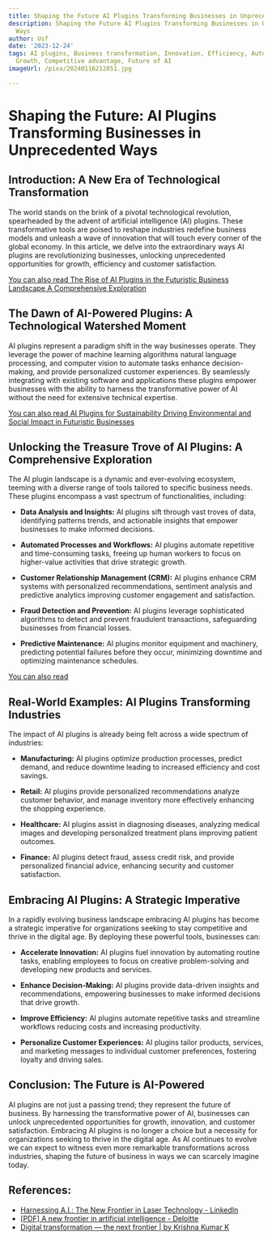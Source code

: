 ```yaml
---
title: Shaping the Future AI Plugins Transforming Businesses in Unprecedented Ways
description: Shaping the Future AI Plugins Transforming Businesses in Unprecedented
  Ways
author: Usf
date: '2023-12-24'
tags: AI plugins, Business transformation, Innovation, Efficiency, Automation, Productivity,
  Growth, Competitive advantage, Future of AI
imageUrl: /pixa/20240116212851.jpg

---
```

# Shaping the Future: AI Plugins Transforming Businesses in Unprecedented Ways

## Introduction:  A New  Era of Technological Transformation

The world stands on the brink of a pivotal technological revolution, spearheaded by the advent of  artificial intelligence  (AI) plugins. These transformative tools are poised to reshape  industries redefine business models and unleash a wave of innovation that  will touch every corner of the global economy. In this article, we delve into the extraordinary ways AI plugins are revolutionizing businesses, unlocking unprecedented opportunities for growth, efficiency and customer satisfaction.

[You can  also read The Rise of AI Plugins in the Futuristic Business Landscape A Comprehensive Exploration](The%20Rise%20of%20AI%20Plugins%20in%20the%20Futuristic%20Business%20Landscape%20A%20Comprehensive%20Exploration)


## The  Dawn of AI-Powered Plugins: A Technological Watershed Moment

AI plugins represent a paradigm shift  in the way businesses operate. They leverage the power of machine learning algorithms natural  language processing, and computer vision to automate tasks enhance decision-making, and  provide  personalized customer experiences.  By seamlessly integrating with existing software and applications these  plugins  empower businesses with  the ability  to harness the transformative power  of AI without the need for extensive technical expertise.

[You can also read AI Plugins  for Sustainability Driving Environmental and  Social Impact in Futuristic Businesses](AI%20Plugins%20for%20Sustainability%20Driving%20Environmental%20and%20Social%20Impact%20in%20Futuristic%20Businesses)


## Unlocking the Treasure Trove  of AI Plugins: A Comprehensive Exploration

The  AI plugin landscape is a dynamic and ever-evolving ecosystem, teeming  with a diverse range  of tools tailored to specific business needs. These plugins encompass a vast spectrum of functionalities, including:

* **Data Analysis and Insights:** AI plugins sift through vast troves of data, identifying patterns trends, and actionable insights that empower businesses to make  informed decisions.

* **Automated Processes and Workflows:** AI plugins automate repetitive  and time-consuming tasks, freeing up human workers to focus on higher-value activities that drive strategic growth.

* **Customer Relationship Management (CRM):** AI plugins enhance CRM systems with personalized recommendations, sentiment analysis and predictive analytics  improving customer engagement and satisfaction.

* **Fraud Detection and Prevention:** AI plugins leverage sophisticated algorithms  to detect and prevent fraudulent transactions, safeguarding  businesses from financial losses.

* **Predictive Maintenance:** AI plugins monitor equipment and machinery, predicting potential failures before they occur, minimizing downtime and optimizing maintenance schedules.

[You can also read ]()


## Real-World Examples: AI  Plugins Transforming Industries

The impact of AI plugins is already being felt across a wide spectrum of industries:

* **Manufacturing:** AI plugins  optimize production processes, predict demand, and reduce downtime leading to increased efficiency and cost savings.

* **Retail:** AI plugins provide personalized recommendations analyze customer behavior, and manage inventory more  effectively enhancing the shopping experience.

*  **Healthcare:** AI plugins assist in diagnosing diseases, analyzing  medical images and  developing personalized treatment plans improving patient outcomes.

* **Finance:** AI plugins detect fraud, assess credit risk, and provide personalized financial  advice, enhancing security and customer satisfaction.

## Embracing AI Plugins: A Strategic Imperative

In a rapidly evolving business landscape embracing AI plugins has become a strategic imperative for organizations seeking to stay competitive and thrive in the  digital age. By deploying these  powerful tools, businesses  can:

*  **Accelerate Innovation:** AI  plugins fuel innovation by automating routine  tasks, enabling employees to focus on creative  problem-solving  and developing new products and services.

* **Enhance Decision-Making:** AI plugins provide data-driven insights and  recommendations, empowering businesses to make informed decisions that drive growth.

*  **Improve Efficiency:** AI plugins automate repetitive tasks and streamline workflows  reducing costs and  increasing productivity.

*  **Personalize  Customer Experiences:** AI plugins tailor  products, services, and marketing messages  to individual customer preferences, fostering loyalty and driving sales.

## Conclusion: The Future is AI-Powered

AI plugins are not just a passing trend; they represent the future of  business. By harnessing the transformative  power of  AI, businesses can unlock unprecedented  opportunities for  growth, innovation, and customer satisfaction. Embracing AI plugins is no longer a  choice but a  necessity for organizations seeking to thrive  in  the digital age. As AI  continues to evolve we can expect to witness  even more remarkable transformations across industries, shaping the future of business in ways we can scarcely imagine today.

## References:
- [Harnessing A.I.: The New Frontier in Laser Technology - LinkedIn](https://www.linkedin.com/pulse/harnessing-ai-new-frontier-laser-engraving-lev-uzlaner-etire)
- [[PDF] A new frontier in artificial intelligence - Deloitte](https://www2.deloitte.com/content/dam/Deloitte/us/Documents/deloitte-analytics/us-ai-institute-generative-artificial-intelligence.pdf)
- [Digital transformation — the next frontier | by Krishna Kumar K](https://bootcamp.uxdesign.cc/digital-transformation-the-next-frontier-9a5e3ceccb36)
